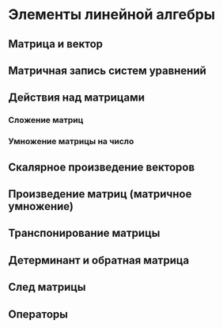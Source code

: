 # Элементы линейной алгебры {#math-linal}

## Матрица и вектор

## Матричная запись систем уравнений

## Действия над матрицами

### Сложение матриц

### Умножение матрицы на число

## Скалярное произведение векторов

## Произведение матриц (матричное умножение)

## Транспонирование матрицы

## Детерминант и обратная матрица

## След матрицы

## Операторы
